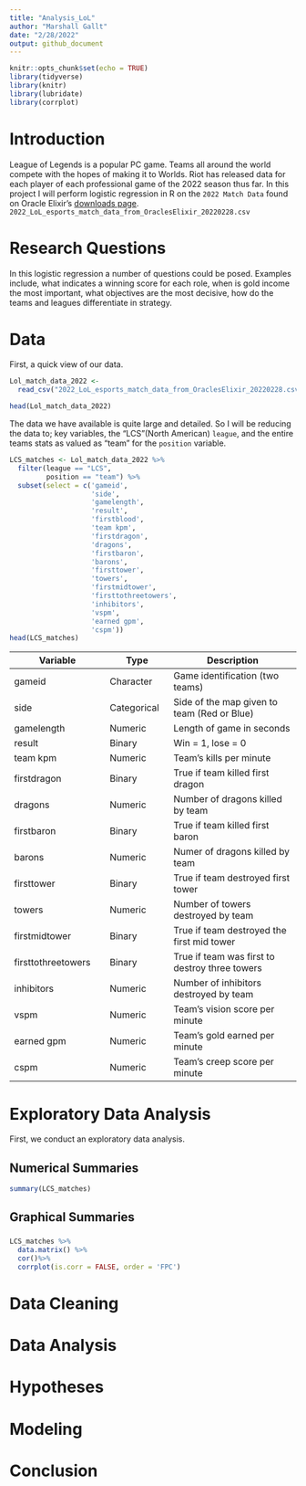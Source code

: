 ```yaml
---
title: "Analysis_LoL"
author: "Marshall Gallt"
date: "2/28/2022"
output: github_document
---
```


```r
knitr::opts_chunk$set(echo = TRUE)
library(tidyverse)
library(knitr)
library(lubridate)
library(corrplot)


```


# Introduction

League of Legends is a popular PC game. Teams all around the world compete with
the hopes of making it to Worlds. Riot has released data for each player of each
professional game of the 2022 season thus far. In this project I will perform 
logistic regression in R on the `2022 Match Data` found on Oracle Elixir's 
[downloads page](https://oracleselixir.com/tools/downloads).
`2022_LoL_esports_match_data_from_OraclesElixir_20220228.csv`


# Research Questions

In this logistic regression a number of questions could be posed. Examples
include, what indicates a winning score for each role, when is gold income the
most important, what objectives are the most decisive, how do the teams and
leagues differentiate in strategy.

# Data

First, a quick view of our data.


```r

Lol_match_data_2022 <- 
  read_csv("2022_LoL_esports_match_data_from_OraclesElixir_20220228.csv")

head(Lol_match_data_2022)

```

The data we have available is quite large and detailed. So I will be reducing 
the data to; key variables, the "LCS"(North American) `league`, and the entire 
teams stats as valued as "team" for the `position` variable.

```r

LCS_matches <- Lol_match_data_2022 %>%
  filter(league == "LCS",
         position == "team") %>%
  subset(select = c('gameid',
                    'side',
                    'gamelength',
                    'result',
                    'firstblood',
                    'team kpm',
                    'firstdragon',
                    'dragons',
                    'firstbaron',
                    'barons',
                    'firsttower',
                    'towers',
                    'firstmidtower',
                    'firsttothreetowers',
                    'inhibitors',
                    'vspm',
                    'earned gpm',
                    'cspm'))
head(LCS_matches)

```

Variable | Type | Description
---------|------|------------
gameid | Character | Game identification (two teams)
side | Categorical | Side of the map given to team (Red or Blue)
gamelength | Numeric | Length of game in seconds
result | Binary | Win = 1, lose = 0
team kpm | Numeric | Team's kills per minute
firstdragon | Binary | True if team killed first dragon
dragons | Numeric | Number of dragons killed by team
firstbaron | Binary | True if team killed first baron
barons | Numeric | Numer of dragons killed by team
firsttower | Binary | True if team destroyed first tower
towers | Numeric | Number of towers destroyed by team
firstmidtower | Binary | True if team destroyed the first mid tower
firsttothreetowers | Binary | True if team was first to destroy three towers
inhibitors | Numeric | Number of inhibitors destroyed by team
vspm | Numeric | Team's vision score per minute
earned gpm | Numeric | Team's gold earned per minute
cspm | Numeric | Team's creep score per minute


# Exploratory Data Analysis

First, we conduct an exploratory data analysis.



## Numerical Summaries

```r
summary(LCS_matches)

```


## Graphical Summaries

### 

```r

LCS_matches %>%
  data.matrix() %>%
  cor()%>%
  corrplot(is.corr = FALSE, order = 'FPC')

```


# Data Cleaning



# Data Analysis



# Hypotheses



# Modeling



# Conclusion




